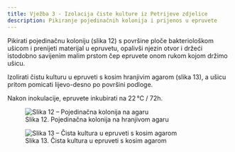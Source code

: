 ```yaml
---
title: Vježba 3 - Izolacija čiste kulture iz Petrijeve zdjelice
description: Pikiranje pojedinačnih kolonija i prijenos u epruvete
---
```



Pikirati pojedinačnu koloniju (slika 12) s površine ploče bakteriološkom ušicom i prenijeti materijal u epruvetu, opalivši njezin otvor i držeći istodobno savijenim malim prstom čep epruvete onom rukom kojom držimo ušicu.

Izolirati čistu kulturu u epruveti s kosim hranjivim agarom (slika 13), a ušicu pritom pomicati lijevo-desno po površini podloge.

Nakon inokulacije, epruvete inkubirati na 22 °C / 72h.

<figure style={{ textAlign: 'center' }}>
  <img src="/Images/slika12.jpg" alt="Slika 12 – Pojedinačna kolonija na agaru" style={{ maxWidth: '400px', margin: '1rem auto' }} />
  <figcaption style={{ fontSize: '0.9rem', color: '#555' }}>
    Slika 12. Pojedinačna kolonija na hranjivom agaru
  </figcaption>
</figure>

<figure style={{ textAlign: 'center' }}>
  <img src="/Images/slika13.jpg" alt="Slika 13 – Čista kultura u epruveti s kosim agarom" style={{ maxWidth: '400px', margin: '1rem auto' }} />
  <figcaption style={{ fontSize: '0.9rem', color: '#555' }}>
    Slika 13. Čista kultura u epruveti s kosim agarom
  </figcaption>
</figure>

